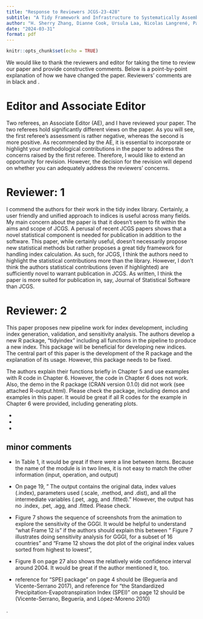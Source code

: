 ```yaml
---
title: "Response to Reviewers JCGS-23-428"
subtitle: "A Tidy Framework and Infrastructure to Systematically Assemble Spatio-temporal Indexes from Multivariate Data"
author: "H. Sherry Zhang, Dianne Cook, Ursula Laa, Nicolas Langrené, Patricia Menéndez"
date: "2024-03-31"
format: pdf
---
```


```r
knitr::opts_chunk$set(echo = TRUE)
```
We would like to thank the reviewers and editor for taking the time to review our paper and provide constructive comments. Below is a point-by-point explanation of how we have changed the paper. Reviewers' comments are in black and **\textcolor{purple}{our responses are in red}**.

# Editor and Associate Editor

Two referees, an Associate Editor (AE), and I have reviewed your paper. The two referees hold significantly different views on the paper. As you will see, the first referee's assessment is rather negative, whereas the second is more positive. As recommended by the AE, it is essential to incorporate or highlight your methodological contributions in the paper to address the concerns raised by the first referee. Therefore, I would like to extend an opportunity for revision. However, the decision for the revision will depend on whether you can adequately address the reviewers' concerns.

**\textcolor{purple}{We have made changes to the introduction and to the conclusions being more specific about the methodological and computational contributions of this work.}**

# Reviewer: 1

I commend the authors for their work in the tidy index library.  Certainly, a user friendly and unified approach to indices is useful across many fields.  My main concern about the paper is that it doesn't seem to fit within the aims and scope of JCGS.  A perusal of recent JCGS papers shows that a novel statistical component is needed for publication in addition to the software.  This paper, while certainly useful, doesn't necessarily propose new statistical methods but rather proposes a great tidy framework for handling index calculation.  As such, for JCGS, I think the authors need to highlight the statistical contributions more than the library.  However, I don't think the authors statistical contributions (even if highlighted) are sufficiently novel to warrant publication in JCGS.  As written, I think the paper is more suited for publication in, say, Journal of Statistical Software than JCGS.

**\textcolor{purple}{We are quite disappointed to see the language in this review: ``A perusal of recent JCGS papers shows that a novel statistical component is needed for publication in addition to the software." Reading the journal scope would have informed them that ``The Journal of Computational and Graphical Statistics (JCGS) presents the very latest techniques on improving and extending the use of computational and graphical methods in statistics and data analysis." The contributions that this paper makes are in computational statistics for an especially prevalent data analysis activity, that also provides potential for making better graphics in this area. We have added language to the introduction and to the conclusions that hopefully helps see these contributions.}** 


# Reviewer: 2

This paper proposes new pipeline work for index development, including index generation, validation, and sensitivity analysis. The authors develop a new R package, "tidyindex" including all functions in the pipeline to produce a new index. This package will be beneficial for developing new indices. The central part of this paper is the development of the R package and the explanation of its usage. However, this package needs to be fixed.

The authors explain their functions briefly in Chapter 5 and use examples with R code in Chapter 6. However, the code in Chapter 6 does not work. Also, the demo in the R package (CRAN version 0.1.0) did not work (see attached R-output.html). Please check the package, including demos and examples in this paper. It would be great if all R codes for the example in Chapter 6 were provided, including generating plots.

**\textcolor{purple}{ This issue is now fixed in the Demo folder (the vignette folder worked fine) and we have also re-organised the code for the paper as follows:}**

- **\textcolor{purple}{The main file tidyindex.R, can be used to reproduce the paper from saved data objects, available in the data folder.}** 
- **\textcolor{purple}{New scripts can be found in the 'scripts' folder, which generate each of the examples. The README.md file has been updated and it contains instructions on how to set up the R environment to reproduce all of the analyses in the paper.}**
- **\textcolor{purple}{The GitHub repo is listed in the Acknowledgements section, and any further updates needed for future versions to run will be made there.}**

## minor comments

- In Table 1, it would be great if there were a line between items. Because the name of the module is in two lines, it is not easy to match the other information (input, operation, and output) 

**\textcolor{purple}{The table layout has been modified accordingly.}**

 - On page 19, " The output contains the original data, index values (.index), parameters used (.scale,
.method, and .dist), and all the intermediate variables (.pet, .agg, and .fitted)." However, the output has no .index, .pet, .agg, and .fitted. Please check. 

**\textcolor{purple}{ The output is now written in a way that all variables are visible (availble from dplyr::glimpse()).}**

- Figure 7 shows the sequence of screenshots from the animation to explore the sensitivity of the GGGI. It would be helpful to understand "what Frame 12 is"  if the authors should explain this between " Figure 7 illustrates doing sensitivity analysis for GGGI, for a subset of 16 countries" and "Frame 12 shows the dot plot of the original index values sorted from highest to lowest", 

**\textcolor{purple}{Frame 12 is now described in more detail, with additional explanations provided regarding the information conveyed by the figure.}**

- Figure 8 on page 27 also shows the relatively wide confidence interval around 2004. It would be great if the author mentioned it, too. 

**\textcolor{purple}{The following has been added in the text: This wider confidence interval is interesting and corresponds to the millennium drought in Australia.}**

- reference for "SPEI package" on page 4 should be (Beguería and Vicente-Serrano 2017),
and reference for "the Standardized Precipitation-Evapotranspiration Index (SPEI)" on page 12 should be (Vicente-Serrano, Beguería, and López-Moreno 2010) 

**\textcolor{purple}{The reference has been fixed}**.
